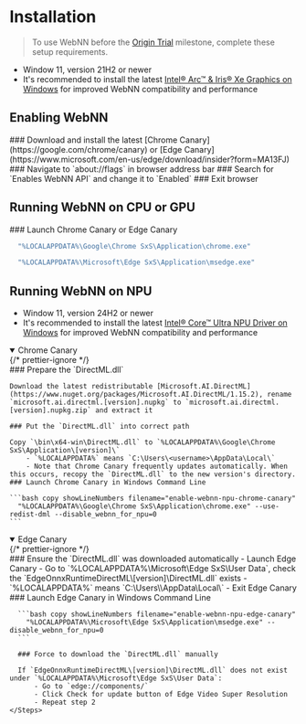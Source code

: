 
# Installation

> <InfoIcon /> To use WebNN before the [Origin Trial](https://developer.chrome.com/docs/web-platform/origin-trials) milestone, complete these setup requirements.

- Window 11, version 21H2 or newer
- It's recommended to install the latest [Intel® Arc™ & Iris® Xe Graphics on Windows](https://www.intel.com/content/www/us/en/download/785597/intel-arc-iris-xe-graphics-windows.html) for improved WebNN compatibility and performance

## Enabling WebNN

<Steps>
### Download and install the latest [Chrome Canary](https://google.com/chrome/canary) or [Edge Canary](https://www.microsoft.com/en-us/edge/download/insider?form=MA13FJ)
### Navigate to `about://flags` in browser address bar
### Search for `Enables WebNN API` and change it to `Enabled`
### Exit browser
</Steps>

## Running WebNN on CPU or GPU

<Steps>
### Launch Chrome Canary or Edge Canary

```bash copy showLineNumbers filename="launch-chrome-canary"
  "%LOCALAPPDATA%\Google\Chrome SxS\Application\chrome.exe"
```

```bash copy showLineNumbers filename="launch-edge-canary"
  "%LOCALAPPDATA%\Microsoft\Edge SxS\Application\msedge.exe"
```


</Steps>

## Running WebNN on NPU

- Window 11, version 24H2 or newer
- It's recommended to install the latest [Intel® Core™ Ultra NPU Driver on Windows](https://www.intel.com/content/www/us/en/download/794734/intel-npu-driver-windows.html) for improved WebNN compatibility and performance

<details open>
  {/* prettier-ignore */}
  <summary>Chrome Canary</summary>
  <div className="mx-2 my-2">
  <Steps>
    ### Prepare the `DirectML.dll`
    
    Download the latest redistributable [Microsoft.AI.DirectML](https://www.nuget.org/packages/Microsoft.AI.DirectML/1.15.2), rename `microsoft.ai.directml.[version].nupkg` to `microsoft.ai.directml.[version].nupkg.zip` and extract it

    ### Put the `DirectML.dll` into correct path
    
    Copy `\bin\x64-win\DirectML.dll` to `%LOCALAPPDATA%\Google\Chrome SxS\Application\[version]\`
        - `%LOCALAPPDATA%` means `C:\Users\<username>\AppData\Local\`
        - Note that Chrome Canary frequently updates automatically. When this occurs, recopy the `DirectML.dll` to the new version's directory.
    ### Launch Chrome Canary in Windows Command Line
    
    ```bash copy showLineNumbers filename="enable-webnn-npu-chrome-canary"
      "%LOCALAPPDATA%\Google\Chrome SxS\Application\chrome.exe" --use-redist-dml --disable_webnn_for_npu=0
    ```
  </Steps>
  </div>
</details>
<details open>
  {/* prettier-ignore */}
  <summary>Edge Canary</summary>
  <div className="mx-2 my-2">
    <Steps>
      ### Ensure the `DirectML.dll` was downloaded automatically
          - Launch Edge Canary
          - Go to `%LOCALAPPDATA%\Microsoft\Edge SxS\User Data`, check the `EdgeOnnxRuntimeDirectML\[version]\DirectML.dll` exists
          - `%LOCALAPPDATA%` means `C:\Users\<username>\AppData\Local\`
          - Exit Edge Canary
      ### Launch Edge Canary in Windows Command Line

      ```bash copy showLineNumbers filename="enable-webnn-npu-edge-canary"
        "%LOCALAPPDATA%\Microsoft\Edge SxS\Application\msedge.exe" --disable_webnn_for_npu=0
      ```

      ### Force to download the `DirectML.dll` manually
      
      If `EdgeOnnxRuntimeDirectML\[version]\DirectML.dll` does not exist under `%LOCALAPPDATA%\Microsoft\Edge SxS\User Data`:
          - Go to `edge://components/`
          - Click Check for update button of Edge Video Super Resolution
          - Repeat step 2
    </Steps>
  </div>
</details>
